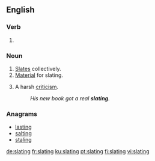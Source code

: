 ==English==

===Verb===
{{head|en|present participle}}

# {{present participle of|slate|lang=en}}

===Noun===
{{en-noun}}

# [[slate|Slates]] collectively.
# [[material|Material]] for slating.
# {{context|informal|lang=en}} A harsh [[criticism]].
#: ''His new book got a real '''slating'''.''

===Anagrams===
* [[lasting#English|lasting]]
* [[salting#English|salting]]
* [[staling#English|staling]]

[[de:slating]]
[[fr:slating]]
[[ku:slating]]
[[pt:slating]]
[[fi:slating]]
[[vi:slating]]